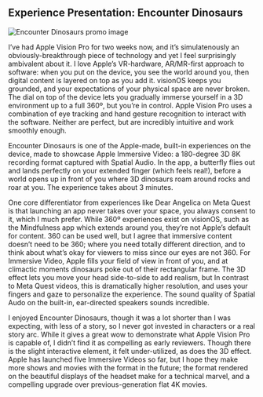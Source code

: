 ## Experience Presentation: Encounter Dinosaurs

![Encounter Dinosaurs promo image](https://help.apple.com/assets/624DB6711988D92EFB63D805/64F7B28AD61F88638F0D4F70/en_US/e95ad14463b7fa664a7153b9463121ca.png)

I’ve had Apple Vision Pro for two weeks now, and it’s simulatenously an obviously-breakthrough piece of technology and yet I feel surprisingly ambivalent about it. I love Apple’s VR-hardware, AR/MR-first approach to software: when you put on the device, you see the world around you, then digital content is layered on top as you add it. visionOS keeps you grounded, and your expectations of your physical space are never broken. The dial on top of the device lets you gradually immerse yourself in a 3D environment up to a full 360º, but you’re in control. Apple Vision Pro uses a combination of eye tracking and hand gesture recognition to interact with the software. Neither are perfect, but are incredibly intuitive and work smoothly enough.

Encounter Dinosaurs is one of the Apple-made, built-in experiences on the device, made to showcase Apple Immersive Video: a 180-degree 3D 8K recording format captured with Spatial Audio. In the app, a butterfly flies out and lands perfectly on your extended finger (which feels real!), before a world opens up in front of you where 3D dinosaurs roam around rocks and roar at you. The experience takes about 3 minutes.

One core differentiator from experiences like Dear Angelica on Meta Quest is that launching an app never takes over your space, you always consent to it, which I much prefer. While 360º experiences exist on visionOS, such as the Mindfulness app which extends around you, they’re not Apple’s default for content. 360 can be used well, but I agree that immersive content doesn’t need to be 360; where you need totally different direction, and to think about what’s okay for viewers to miss since our eyes are not 360. For Immersive Video, Apple fills your field of view in front of you, and at climactic moments dinosaurs poke out of their rectangular frame. The 3D effect lets you move your head side-to-side to add realism, but  In contrast to Meta Quest videos, this is dramatically higher resolution, and uses your fingers and gaze to personalize the experience. The sound quality of Spatial Audo on the built-in, ear-directed speakers sounds incredible.

I enjoyed Encounter Dinosaurs, though it was a lot shorter than I was expecting, with less of a story, so I never got invested in characters or a real story arc. While it gives a great wow to demonstrate what Apple Vision Pro is capable of, I didn’t find it as compelling as early reviewers. Though there is the slight interactive element, it felt under-utilized, as does the 3D effect. Apple has launched five Immersive Videos so far, but I hope they make more shows and movies with the format in the future; the format rendered on the beautiful displays of the headset make for a technical marvel, and a compelling upgrade over previous-generation flat 4K movies.
